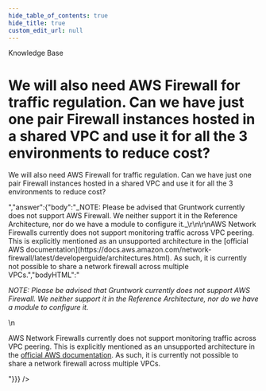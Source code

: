 ```yaml
---
hide_table_of_contents: true
hide_title: true
custom_edit_url: null
---
```



<head>
  <link rel="canonical" href="https://github.com/gruntwork-io/knowledge-base/discussions/150" />
</head>

<CenterLayout>
<span className="searchCategory">Knowledge Base</span>
<h1>We will also need AWS Firewall for traffic regulation. Can we have just one pair Firewall instances hosted in a shared VPC and use it for all the 3 environments to reduce cost?</h1>
<GitHub discussion={{"id":"D_kwDOF8slf84AOoC0","number":150,"author":{"login":"marijakstrazdas"},"title":"We will also need AWS Firewall for traffic regulation. Can we have just one pair Firewall instances hosted in a shared VPC and use it for all the 3 environments to reduce cost?","body":"We will also need AWS Firewall for traffic regulation. Can we have just one pair Firewall instances hosted in a shared VPC and use it for all the 3 environments to reduce cost?","bodyHTML":"<p dir=\"auto\">We will also need AWS Firewall for traffic regulation. Can we have just one pair Firewall instances hosted in a shared VPC and use it for all the 3 environments to reduce cost?</p>","answer":{"body":"_NOTE: Please be advised that Gruntwork currently does not support AWS Firewall. We neither support it in the Reference Architecture, nor do we have a module to configure it._\r\n\r\nAWS Network Firewalls currently does not support monitoring traffic across VPC peering. This is explicitly mentioned as an unsupported architecture in the [official AWS documentation](https://docs.aws.amazon.com/network-firewall/latest/developerguide/architectures.html). As such, it is currently not possible to share a network firewall across multiple VPCs.","bodyHTML":"<p dir=\"auto\"><em>NOTE: Please be advised that Gruntwork currently does not support AWS Firewall. We neither support it in the Reference Architecture, nor do we have a module to configure it.</em></p>\n<p dir=\"auto\">AWS Network Firewalls currently does not support monitoring traffic across VPC peering. This is explicitly mentioned as an unsupported architecture in the <a href=\"https://docs.aws.amazon.com/network-firewall/latest/developerguide/architectures.html\" rel=\"nofollow\">official AWS documentation</a>. As such, it is currently not possible to share a network firewall across multiple VPCs.</p>"}}} />

</CenterLayout>
  

<!-- ##DOCS-SOURCER-START
{
  "sourcePlugin": "github-discussions",
  "hash": "8b81bfa8f7b77748923eb2e1c96b2858"
}
##DOCS-SOURCER-END -->
